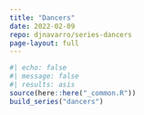```yaml
---
title: "Dancers"
date: 2022-02-09
repo: djnavarro/series-dancers
page-layout: full
---
```

   
::: {.grid}
  
```r
#| echo: false
#| message: false
#| results: asis
source(here::here("_common.R"))
build_series("dancers")
```
   
:::
   
